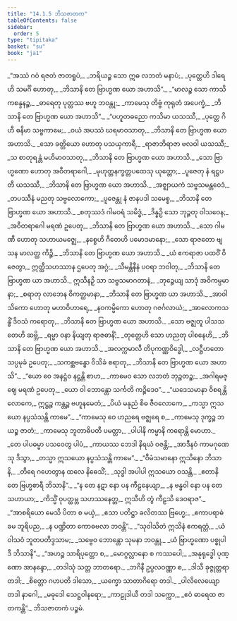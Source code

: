 ```yaml
---
title: "14.1.5 ဘိသဇာတက"
tableOfContents: false
sidebar:
  order: 5
type: "tipitaka"
basket: "su"
book: "ja1"
---
```



<DynamicBreadcrumb />

<Division number="78" book="ja1" e="ch" v="22" p="285">

<Paragraph number="2629" type="verses" book="ja1">
_“အဿံ ဂဝံ ရဇတံ ဇာတရူပံ,_  
_ဘရိယဉ္စ သော ဣဓ လဘတံ မနာပံ;_  
_ပုတ္တေဟိ ဒါရေဟိ သမင်္ဂိ ဟောတု,_  
_ဘိသာနိ တေ ဗြာဟ္မဏ ယော အဟာသိ”._  

</Paragraph>

</Division>
<Division number="79" book="ja1" e="ch" v="22" p="285">

<Paragraph number="2630" type="verses" book="ja1">
_“မာလဉ္စ သော ကာသိကစန္ဒနဉ္စ,_  
_ဓာရေတု ပုတ္တဿ ဗဟူ ဘဝန္တု;_  
_ကာမေသု တိဗ္ဗံ ကုရုတံ အပေက္ခံ,_  
_ဘိသာနိ တေ ဗြာဟ္မဏ ယော အဟာသိ”._  

</Paragraph>

</Division>
<Division number="80" book="ja1" e="ch" v="22" p="285">

<Paragraph number="2631" type="verses" book="ja1">
_“ပဟူတဓညော ကသိမာ ယသဿီ,_  
_ပုတ္တေ ဂိဟီ ဓနိမာ သဗ္ဗကာမေ;_  
_ဝယံ အပဿံ ဃရမာဝသာတု,_  
_ဘိသာနိ တေ ဗြာဟ္မဏ ယော အဟာသိ._  

</Paragraph>

</Division>
<Division number="81" book="ja1" e="ch" v="22" p="285">

<Paragraph number="2632" type="verses" book="ja1">
_သော ခတ္တိယော ဟောတု ပသယှကာရီ,_  
_ရာဇာဘိရာဇာ ဗလဝါ ယသဿီ;_  
_သ စာတုရန္တံ မဟိမာဝသာတု,_  
_ဘိသာနိ တေ ဗြာဟ္မဏ ယော အဟာသိ._  

</Paragraph>

</Division>
<Division number="82" book="ja1" e="ch" v="22" p="285">

<Paragraph number="2633" type="verses" book="ja1">
_သော ဗြာဟ္မဏော ဟောတု အဝီတရာဂေါ,_  
_မုဟုတ္တနက္ခတ္တပထေသု ယုတ္တော;_  
_ပူဇေတု နံ ရဋ္ဌပတီ ယသဿီ,_  
_ဘိသာနိ တေ ဗြာဟ္မဏ ယော အဟာသိ._  

</Paragraph>

</Division>
<Division number="83" book="ja1" e="ch" v="22" p="286">

<Paragraph number="2634" type="verses" book="ja1">
_အဇ္ဈာယကံ သဗ္ဗသမန္တဝေဒံ,_  
_တပဿီနံ မညတု သဗ္ဗလောကော;_  
_ပူဇေန္တု နံ ဇာနပဒါ သမေစ္စ,_  
_ဘိသာနိ တေ ဗြာဟ္မဏ ယော အဟာသိ._  

</Paragraph>

</Division>
<Division number="84" book="ja1" e="ch" v="22" p="286">

<Paragraph number="2635" type="verses" book="ja1">
_စတုဿဒံ ဂါမဝရံ သမိဒ္ဓံ,_  
_ဒိန္နဉှိ သော ဘုဉ္ဇတု ဝါသဝေန;_  
_အဝီတရာဂေါ မရဏံ ဥပေတု,_  
_ဘိသာနိ တေ ဗြာဟ္မဏ ယော အဟာသိ._  

</Paragraph>

</Division>
<Division number="85" book="ja1" e="ch" v="22" p="286">

<Paragraph number="2636" type="verses" book="ja1">
_သော ဂါမဏီ ဟောတု သဟာယမဇ္ဈေ,_  
_နစ္စေဟိ ဂီတေဟိ ပမောဒမာနော;_  
_သော ရာဇတော ဗျသန မာလတ္ထ ကိဉ္စိ,_  
_ဘိသာနိ တေ ဗြာဟ္မဏ ယော အဟာသိ._  

</Paragraph>

</Division>
<Division number="86" book="ja1" e="ch" v="22" p="286">

<Paragraph number="2637" type="verses" book="ja1">
_ယံ ဧကရာဇာ ပထဝိံ ဝိဇေတွာ,_  
ဣတ္ထီသဟဿာန ဌပေတု အဂ္ဂံ;_  
_သီမန္တိနီနံ ပဝရာ ဘဝါတု,_  
_ဘိသာနိ တေ ဗြာဟ္မဏ ယာ အဟာသိ._  

</Paragraph>

</Division>
<Division number="87" book="ja1" e="ch" v="22" p="286">

<Paragraph number="2638" type="verses" book="ja1">
ဣသီနဉှိ သာ သဗ္ဗသမာဂတာနံ,_  
_ဘုဉ္ဇေယျ သာဒုံ အဝိကမ္ပမာနာ;_  
_စရာတု လာဘေန ဝိကတ္ထမာနာ,_  
_ဘိသာနိ တေ ဗြာဟ္မဏ ယာ အဟာသိ._  

</Paragraph>

</Division>
<Division number="88" book="ja1" e="ch" v="22" p="286">

<Paragraph number="2639" type="verses" book="ja1">
_အာဝါသိကော ဟောတု မဟာဝိဟာရေ,_  
_နဝကမ္မိကော ဟောတု ဂဇင်္ဂလာယံ;_  
_အာလောကသန္ဓိံ ဒိဝသံ ကရောတု,_  
_ဘိသာနိ တေ ဗြာဟ္မဏ ယော အဟာသိ._  

</Paragraph>

</Division>
<Division number="89" book="ja1" e="ch" v="22" p="287">

<Paragraph number="2640" type="verses" book="ja1">
_သော ဗဇ္ဈတူ ပါသသတေဟိ ဆဗ္ဘိ,_  
_ရမ္မာ ဝနာ နိယျတု ရာဇဓာနိံ;_  
_တုတ္တေဟိ သော ဟညတု ပါစနေဟိ,_  
_ဘိသာနိ တေ ဗြာဟ္မဏ ယော အဟာသိ._  

</Paragraph>

</Division>
<Division number="90" book="ja1" e="ch" v="22" p="287">

<Paragraph number="2641" type="verses" book="ja1">
_အလက္ကမာလီ တိပုကဏ္ဏဝိဒ္ဓေါ,_  
_လဋ္ဌီဟတော သပ္ပမုခံ ဥပေတု;_  
_သကစ္ဆဗန္ဓော ဝိသိခံ စရာတု,_  
_ဘိသာနိ တေ ဗြာဟ္မဏ ယော အဟာသိ”._  

</Paragraph>

</Division>
<Division number="91" book="ja1" e="ch" v="22" p="287">

<Paragraph number="2642" type="verses" book="ja1">
_“ယော ဝေ အနဋ္ဌံဝ နဋ္ဌန္တိ စာဟ,_  
_ကာမေဝ သော လဘတံ ဘုဉ္ဇတဉ္စ;_  
_အဂါရမဇ္ဈေ မရဏံ ဥပေတု,_  
_ယော ဝါ ဘောန္တော သင်္ကတိ ကဉ္စိဒေဝ”._  

</Paragraph>

</Division>
<Division number="92" book="ja1" e="ch" v="22" p="287">

<Paragraph number="2643" type="verses" book="ja1">
_“ယဒေသမာနာ ဝိစရန္တိ လောကေ,_  
ဣဋ္ဌဉ္စ ကန္တဉ္စ ဗဟူနမေတံ;_  
_ပိယံ မနုညံ စိဓ ဇီဝလောကေ,_  
_ကသ္မာ ဣသယော နပ္ပသံသန္တိ ကာမေ”._  

</Paragraph>

</Division>
<Division number="93" book="ja1" e="ch" v="22" p="287">

<Paragraph number="2644" type="verses" book="ja1">
_“ကာမေသု ဝေ ဟညရေ ဗဇ္ဈရေ စ,_  
_ကာမေသု ဒုက္ခဉ္စ ဘယဉ္စ ဇာတံ;_  
_ကာမေသု ဘူတာဓိပတီ ပမတ္တာ,_  
_ပါပါနိ ကမ္မာနိ ကရောန္တိ မောဟာ._  

</Paragraph>

</Division>
<Division number="94" book="ja1" e="ch" v="22" p="287">

<Paragraph number="2645" type="verses" book="ja1">
_တေ ပါပဓမ္မာ ပသဝေတွ ပါပံ,_  
_ကာယဿ ဘေဒါ နိရယံ ဝဇန္တိ;_  
_အာဒီနဝံ ကာမဂုဏေသု ဒိသွာ,_  
_တသ္မာ ဣသယော နပ္ပသံသန္တိ ကာမေ”._  

</Paragraph>

</Division>
<Division number="95" book="ja1" e="ch" v="22" p="287">

<Paragraph number="2646" type="verses" book="ja1">
_“ဝီမံသမာနော ဣသိနော ဘိသာနိ,_  
_တီရေ ဂဟေတွာန ထလေ နိဓေသိံ;_  
_သုဒ္ဓါ အပါပါ ဣသယော ဝသန္တိ,_  
_ဧတာနိ တေ ဗြဟ္မစာရီ ဘိသာနိ”._  

</Paragraph>

</Division>
<Division number="96" book="ja1" e="ch" v="22" p="288">

<Paragraph number="2647" type="verses" book="ja1">
_“န တေ နဋာ နော ပန ကီဠနေယျာ,_  
_န ဗန္ဓဝါ နော ပန တေ သဟာယာ;_  
_ကိသ္မိံ ဝုပတ္ထမ္ဘ သဟဿနေတ္တ,_  
ဣသီဟိ တွံ ကီဠသိ ဒေဝရာဇ”._  

</Paragraph>

</Division>
<Division number="97" book="ja1" e="ch" v="22" p="288">

<Paragraph number="2648" type="verses" book="ja1">
_“အာစရိယော မေသိ ပိတာ စ မယှံ,_  
_ဧသာ ပတိဋ္ဌာ ခလိတဿ ဗြဟ္မေ;_  
_ဧကာပရာဓံ ခမ ဘူရိပည,_  
_န ပဏ္ဍိတာ ကောဓဗလာ ဘဝန္တိ”._  

</Paragraph>

</Division>
<Division number="98" book="ja1" e="ch" v="22" p="288">

<Paragraph number="2649" type="verses" book="ja1">
_“သုဝါသိတံ ဣသိနံ ဧကရတ္တံ,_  
_ယံ ဝါသဝံ ဘူတပတိဒ္ဒသာမ;_  
_သဗ္ဗေဝ ဘောန္တော သုမနာ ဘဝန္တု,_  
_ယံ ဗြာဟ္မဏော ပစ္စုပါဒီ ဘိသာနိ”._  

</Paragraph>

</Division>
<Division number="99" book="ja1" e="ch" v="22" p="288">

<Paragraph number="2650" type="verses" book="ja1">
_“အဟဉ္စ သာရိပုတ္တော စ,_  
_မောဂ္ဂလ္လာနော စ ကဿပေါ;_  
_အနုရုဒ္ဓေါ ပုဏ္ဏော အာနန္ဒော,_  
_တဒါသုံ သတ္တ ဘာတရော._  

</Paragraph>

</Division>
<Division number="100" book="ja1" e="ch" v="22" p="288">

<Paragraph number="2651" type="verses" book="ja1">
_ဘဂိနီ ဥပ္ပလဝဏ္ဏာ စ,_  
_ဒါသီ ခုဇ္ဇုတ္တရာ တဒါ;_  
_စိတ္တော ဂဟပတိ ဒါသော,_  
_ယက္ခော သာတာဂိရော တဒါ._  

</Paragraph>

</Division>
<Division number="101" book="ja1" e="ch" v="22" p="288">

<Paragraph number="2652" type="verses" book="ja1">
_ပါလိလေယျော တဒါ နာဂေါ,_  
_မဓုဒေါ သေဋ္ဌဝါနရော;_  
_ကာဠုဒါယီ တဒါ သက္ကော,_  
_ဧဝံ ဓာရေထ ဇာတကန္တိ”._  


</Paragraph>
</Division>

<Paragraph number="2653" type="center" book="ja1">
ဘိသဇာတကံ ပဉ္စမံ.
</Paragraph>